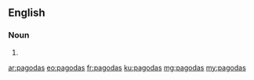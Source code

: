 ==English==

===Noun===
{{head|en|plural}}

# {{plural of|pagoda|lang=en|nocat=1}}

[[ar:pagodas]]
[[eo:pagodas]]
[[fr:pagodas]]
[[ku:pagodas]]
[[mg:pagodas]]
[[my:pagodas]]